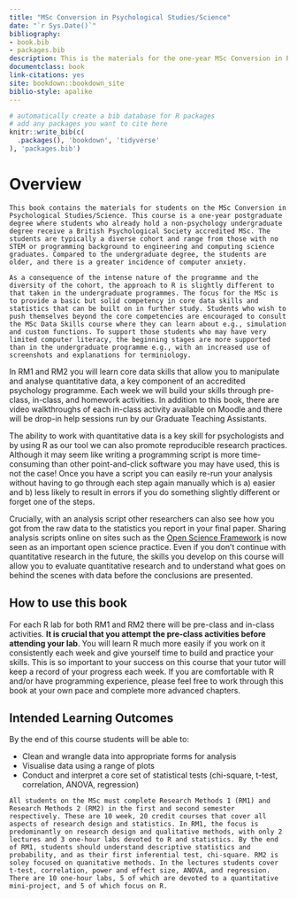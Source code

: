 ```yaml
--- 
title: "MSc Conversion in Psychological Studies/Science"
date: "`r Sys.Date()`"
bibliography:
- book.bib
- packages.bib
description: This is the materials for the one-year MSc Conversion in Psychological Studies/Science.
documentclass: book
link-citations: yes
site: bookdown::bookdown_site
biblio-style: apalike
---
```


```r
# automatically create a bib database for R packages
# add any packages you want to cite here
knitr::write_bib(c(
  .packages(), 'bookdown', 'tidyverse'
), 'packages.bib')

```



# Overview {-}

```block

This book contains the materials for students on the MSc Conversion in Psychological Studies/Science. This course is a one-year postgraduate degree where students who already hold a non-psychology undergraduate degree receive a British Psychological Society accredited MSc. The students are typically a diverse cohort and range from those with no STEM or programming background to engineering and computing science graduates. Compared to the undergraduate degree, the students are older, and there is a greater incidence of computer anxiety.

As a consequence of the intense nature of the programme and the diversity of the cohort, the approach to R is slightly different to that taken in the undergraduate programmes. The focus for the MSc is to provide a basic but solid competency in core data skills and statistics that can be built on in further study. Students who wish to push themselves beyond the core competencies are encouraged to consult the MSc Data Skills course where they can learn about e.g., simulation and custom functions. To support those students who may have very limited computer literacy, the beginning stages are more supported than in the undergraduate programme e.g., with an increased use of screenshots and explanations for terminiology.
```

In RM1 and RM2 you will learn core data skills that allow you to manipulate and analyse quantitative data, a key component of an accredited psychology programme. Each week we will build your skills through pre-class, in-class, and homework activities. In addition to this book, there are video walkthroughs of each in-class activity available on Moodle and there will be drop-in help sessions run by our Graduate Teaching Assistants.

The ability to work with quantitative data is a key skill for psychologists and by using R as our tool we can also promote reproducible research practices. Although it may seem like writing a programming script is more time-consuming than other point-and-click software you may have used, this is not the case! Once you have a script you can easily re-run your analysis without having to go through each step again manually which is a) easier and b) less likely to result in errors if you do something slightly different or forget one of the steps. 

Crucially, with an analysis script other researchers can also see how you got from the raw data to the statistics you report in your final paper. Sharing  analysis scripts online on sites such as the [Open Science Framework](https://osf.io/) is now seen as an important open science practice. Even if you don't continue with quantitative research in the future, the skills you develop on this course will allow you to evaluate quantitative research and to understand what goes on behind the scenes with data before the conclusions are presented.

## How to use this book

For each R lab for both RM1 and RM2 there will be pre-class and in-class activities. **It is crucial that you attempt the pre-class activities before attending your lab**. You will learn R much more easily if you work on it consistently each week and give yourself time to build and practice your skills. This is so important to your success on this course that your tutor will keep a record of your progress each week. If you are comfortable with R and/or have programming experience, please feel free to work through this book at your own pace and complete more advanced chapters.

## Intended Learning Outcomes

By the end of this course students will be able to:

* Clean and wrangle data into appropriate forms for analysis
* Visualise data using a range of plots
* Conduct and interpret a core set of statistical tests (chi-square, t-test, correlation, ANOVA, regression)

```block

All students on the MSc must complete Research Methods 1 (RM1) and Research Methods 2 (RM2) in the first and second semester respectively. These are 10 week, 20 credit courses that cover all aspects of research design and statistics. In RM1, the focus is predominantly on research design and qualitative methods, with only 2 lectures and 3 one-hour labs devoted to R and statistics. By the end of RM1, students should understand descriptive statistics and probability, and as their first inferential test, chi-square. RM2 is soley focused on quanitative methods. In the lectures students cover t-test, correlation, power and effect size, ANOVA, and regression. There are 10 one-hour labs, 5 of which are devoted to a quantitative mini-project, and 5 of which focus on R.
```
